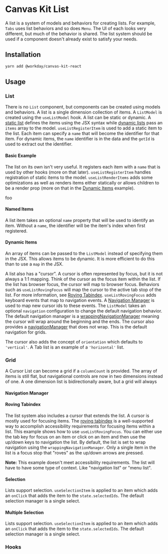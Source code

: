 


<Meta title="Components/Navigation/List/React" component={List} />

# Canvas Kit List

A list is a system of models and behaviors for creating lists. For example, `Tabs` uses list
behaviors and so does `Menu`. The UI of each looks very different, but much of the behavior is
shared. The list system should be used if a component doesn't already exist to satisfy your needs.

## Installation

```sh
yarn add @workday/canvas-kit-react
```

## Usage

### List

There is no `List` component, but components can be created using models and behaviors. A list is a
single dimension collection of items. A `ListModel` is created using the `useListModel` hook. A list
can be static or dynamic. A [static list](#basic-example) defines the items using the JSX syntax
while [dynamic lists](#dynamic-items) pass an `items` array to the model. `useListRegisterItem` is
used to add a static item to the list. Each item can specify a `name` that will become the
identifier for that item. For dynamic items, the `name` identifier is in the data and the `getId` is
used to extract out the identifier.

#### Basic Example

The list on its own isn't very useful. It registers each item with a `name` that is used by other
hooks (more on that later). `useListRegisterItem` handles registration of static items to the model.
`useListRenderItems` adds some optimizations as well as renders items either statically or allows
children to be a render prop (more on that in the [Dynamic Items](#dynamic-items) example).

<ExampleCodeBlock code={Basic} />

foo

<ExampleCodeBlock code={BasicVirtual} />

#### Named Items

A list item takes an optional `name` property that will be used to identify an item. Without a
`name`, the identifier will be the item's index when first registered.

<ExampleCodeBlock code={NamedItems} />

#### Dynamic Items

An array of items can be passed to the `ListModel` instead of specifying them in the JSX. This
allows items to be dynamic. It is more efficient to do this than to use a `map` in the JSX.

<ExampleCodeBlock code={DynamicItems} />

A list also has a "cursor". A cursor is often represented by focus, but it is not always a 1:1
mapping. Think of the cursor as the focus item within the list. If the list has browser focus, the
cursor will map to browser focus. Behaviors such as `useListRovingFocus` will map the cursor to the
active tab stop of the list. For more information, see
[Roving Tabindex](https://w3c.github.io/aria-practices/#kbd_roving_tabindex). `useListRovingFocus`
adds keyboard events that map to navigation events. A [Navigation Manager](#navigation-manager) is
used to map new cursor ids to these events. The `ListModel` takes an optional `navigation`
configuration to change the default navigation behavior. The default navigation manager is a
[wrappingNavigationManager](#wrappingnavigationmanager) meaning the cursor will wrap around the
beginning and the ends. The cursor also provides a [navigationManager](#navigationmanager) that does
not wrap. This is the default navigation for grids.

The cursor also adds the concept of `orientation` which defaults to `'vertical'`. A Tab list is an
example of a `'horizontal'` list.

### Grid

A Cursor List can become a grid if a `columnCount` is provided. The array of items is still flat,
but navigational controls are now in two dimensions instead of one. A one dimension list is
bidirectionally aware, but a grid will always

#### Navigation Manager

#### Roving Tabindex

The list system also includes a cursor that extends the list. A cursor is mostly used for focusing
items. The [roving tabindex](https://w3c.github.io/aria-practices/#kbd_roving_tabindex) is a
well-supported way to accomplish accessibility requirements for focusing items within a list. This
example shows how to use `useListRovingFocus`. You can either use the tab key for focus on an item
or click on an item and then use the up/down keys to navigation the list. By default, the list is
set to wrap navigation using the `wrappingNavigationManager`. Only a single item in the list is a
focus stop that "roves" as the up/down arrows are pressed.

**Note:** This example doesn't meet accessibility requirements. The list will have to have some type
of context. Like "navigation list" or "menu list".

<ExampleCodeBlock code={RovingFocus} />

#### Selection

Lists support selection. `useSelectionItem` is applied to an item which adds an `onClick` that adds
the item to the `state.selectedIds`. The default selection manager is a single select.

<ExampleCodeBlock code={Selection} />

#### Multiple Selection

Lists support selection. `useSelectionItem` is applied to an item which adds an `onClick` that adds
the item to the `state.selectedIds`. The default selection manager is a single select.

<ExampleCodeBlock code={MultiSelection} />

### Hooks
